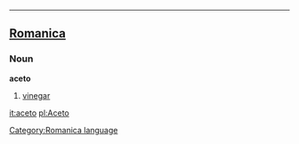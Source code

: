 ----

==[[Romanica]]==
[[Category:Romanica language]]
===Noun===
<b>aceto</b>
#[[vinegar]]

[[it:aceto]]
[[pl:Aceto]]